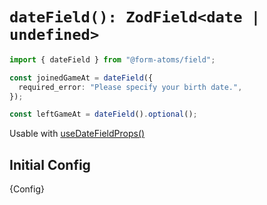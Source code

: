
<Meta title="fields/dateField" of={dateFieldStories} />

<hgroup>

# `dateField(): ZodField<date | undefined>`

</hgroup>

```ts
import { dateField } from "@form-atoms/field";

const joinedGameAt = dateField({
  required_error: "Please specify your birth date.",
});

const leftGameAt = dateField().optional();
```

Usable with [useDateFieldProps()](?path=/docs/hooks-useDateFieldProps--docs)

## Initial Config

<Markdown>{Config}</Markdown>

<Stories />
